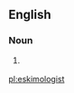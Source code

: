 ==English==

===Noun===
{{en-noun}}

# {{lb|en|rare}} {{alternative spelling of|Eskimologist|lang=en}}

[[pl:eskimologist]]